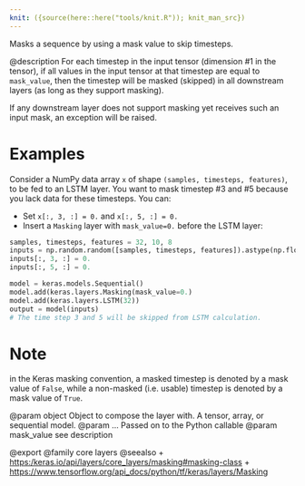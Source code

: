 ```yaml
---
knit: ({source(here::here("tools/knit.R")); knit_man_src})
---
```

Masks a sequence by using a mask value to skip timesteps.

@description
For each timestep in the input tensor (dimension #1 in the tensor),
if all values in the input tensor at that timestep
are equal to `mask_value`, then the timestep will be masked (skipped)
in all downstream layers (as long as they support masking).

If any downstream layer does not support masking yet receives such
an input mask, an exception will be raised.

# Examples
Consider a NumPy data array `x` of shape `(samples, timesteps, features)`,
to be fed to an LSTM layer. You want to mask timestep #3 and #5 because you
lack data for these timesteps. You can:

- Set `x[:, 3, :] = 0.` and `x[:, 5, :] = 0.`
- Insert a `Masking` layer with `mask_value=0.` before the LSTM layer:

```python
samples, timesteps, features = 32, 10, 8
inputs = np.random.random([samples, timesteps, features]).astype(np.float32)
inputs[:, 3, :] = 0.
inputs[:, 5, :] = 0.

model = keras.models.Sequential()
model.add(keras.layers.Masking(mask_value=0.)
model.add(keras.layers.LSTM(32))
output = model(inputs)
# The time step 3 and 5 will be skipped from LSTM calculation.
```

# Note
in the Keras masking convention, a masked timestep is denoted by
a mask value of `False`, while a non-masked (i.e. usable) timestep
is denoted by a mask value of `True`.

@param object Object to compose the layer with. A tensor, array, or sequential model.
@param ... Passed on to the Python callable
@param mask_value see description

@export
@family core layers
@seealso
+ <https:/keras.io/api/layers/core_layers/masking#masking-class>
+ <https://www.tensorflow.org/api_docs/python/tf/keras/layers/Masking>
